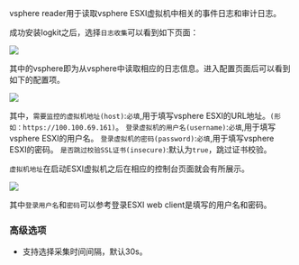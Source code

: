 vsphere reader用于读取vsphere ESXI虚拟机中相关的事件日志和审计日志。
 
 成功安装logkit之后，选择`日志收集`可以看到如下页面：
 
 ![](https://dn-odum9helk.qbox.me/FtjVlvHnjf7ICVplNUErUZWVS5rO)
 
 其中的vsphere即为从vsphere中读取相应的日志信息。进入配置页面后可以看到如下的配置项。
 
 ![](https://dn-odum9helk.qbox.me/FvaNv0rsx-5vcTVchoXbDaxmRyDF)
 
 其中，`需要监控的虚拟机地址(host)`:`必填`,用于填写vsphere ESXI的URL地址。`(形如：https://100.100.69.161)`。
 `登录虚拟机的用户名(username)`:`必填`,用于填写vsphere ESXI的用户名。
 `登录虚拟机的密码(password)`:`必填`,用于填写vsphere ESXI的密码。
 `是否跳过校验SSL证书(insecure)`:默认为`true`，跳过证书校验。
 
 `虚拟机地址`在启动ESXI虚拟机之后在相应的控制台页面就会有所展示。
 
 ![](https://dn-odum9helk.qbox.me/Fr9Xs_p_q3vF2aiolh4wIR1DM8fK)
 
 其中`登录用户名`和`密码`可以参考登录ESXI web client是填写的用户名和密码。
 
 ### **高级选项**

* 支持选择采集时间间隔，默认30s。